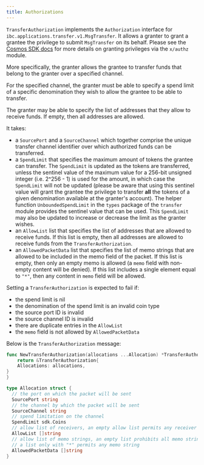 ```yaml
---
title: Authorizations
---
```

`TransferAuthorization` implements the `Authorization` interface for `ibc.applications.transfer.v1.MsgTransfer`. It allows a granter to grant a grantee the privilege to submit `MsgTransfer` on its behalf. Please see the [Cosmos SDK docs](https://docs.cosmos.network/v0.47/modules/authz) for more details on granting privileges via the `x/authz` module.

More specifically, the granter allows the grantee to transfer funds that belong to the granter over a specified channel.

For the specified channel, the granter must be able to specify a spend limit of a specific denomination they wish to allow the grantee to be able to transfer.

The granter may be able to specify the list of addresses that they allow to receive funds. If empty, then all addresses are allowed.

It takes:

* a `SourcePort` and a `SourceChannel` which together comprise the unique transfer channel identifier over which authorized funds can be transferred.
* a `SpendLimit` that specifies the maximum amount of tokens the grantee can transfer. The `SpendLimit` is updated as the tokens are transferred, unless the sentinel value of the maximum value for a 256-bit unsigned integer (i.e. 2^256 - 1) is used for the amount, in which case the `SpendLimit` will not be updated (please be aware that using this sentinel value will grant the grantee the privilege to transfer **all** the tokens of a given denomination available at the granter's account). The helper function `UnboundedSpendLimit` in the `types` package of the `transfer` module provides the sentinel value that can be used. This `SpendLimit` may also be updated to increase or decrease the limit as the granter wishes.
* an `AllowList` list that specifies the list of addresses that are allowed to receive funds. If this list is empty, then all addresses are allowed to receive funds from the `TransferAuthorization`.
* an `AllowedPacketData` list that specifies the list of memo strings that are allowed to be included in the memo field of the packet. If this list is empty, then only an empty memo is allowed (a `memo` field with non-empty content will be denied). If this list includes a single element equal to `"*"`, then any content in `memo` field will be allowed.

Setting a `TransferAuthorization` is expected to fail if:

* the spend limit is nil
* the denomination of the spend limit is an invalid coin type
* the source port ID is invalid
* the source channel ID is invalid
* there are duplicate entries in the `AllowList`
* the `memo` field is not allowed by `AllowedPacketData`

Below is the `TransferAuthorization` message:

```go expandable
func NewTransferAuthorization(allocations ...Allocation) *TransferAuthorization {
    return &TransferAuthorization{
    Allocations: allocations,
}
}

type Allocation struct {
  // the port on which the packet will be sent
  SourcePort string 
  // the channel by which the packet will be sent
  SourceChannel string 
  // spend limitation on the channel
  SpendLimit sdk.Coins  
  // allow list of receivers, an empty allow list permits any receiver address
  AllowList []string 
  // allow list of memo strings, an empty list prohibits all memo strings;
  // a list only with "*" permits any memo string
  AllowedPacketData []string
}
```
